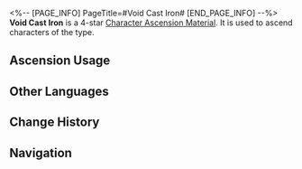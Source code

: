 <%-- [PAGE_INFO]
PageTitle=#Void Cast Iron#
[END_PAGE_INFO] --%>
{{Item Infobox
|id          = 110406
|image       = Item Void Cast Iron.png
|type        = Character Ascension Material
|invCategory = Upgrade Materials
|rarity      = 4
|effect      = Horseshoe of a Voidranger: Trampler. Can be used for the Ascension of Quantum characters.
|description = Rare horseshoe obtained when a Trampler of the Antimatter Legion is defeated. When no one is observing, it pops in and out of existence.
|source1     = [[Stagnant Shadow: Base Zone]]
|source2     = [[Stagnant Shadow (Base Zone)]]
|source3     = [[Omni-Synthesizer]] &mdash; Material Exchange
}}
{{Description|''"The name of the experiment? It's just called "Horseshoe of the Trampler"... "''}}
'''Void Cast Iron''' is a 4-star [[Character Ascension Material]]. It is used to ascend characters of the {{Color|undefined|link=1}} type.

==Ascension Usage==
{{Ascension Usage}}

==Other Languages==
{{Other Languages
|en   = Void Cast Iron
|zhs  = 虚幻铸铁
|zht  = 虛幻鑄鐵
|ja   = 虚幻鋳鉄
|ko   = 환영의 무쇠
|es   = Hierro forjado del Vacío
|fr   = Fonte du néant
|ru   = Чугун пустоты
|th   = Void Cast Iron
|vi   = Thép Đúc Hư Ảo
|de   = Leerengeformtes Eisen
|id   = Void Cast Iron
|pt   = Ferro Fundido Vazio
}}

==Change History==
{{Change History|2.0}}

==Navigation==
{{Upgrade Material Navbox}}